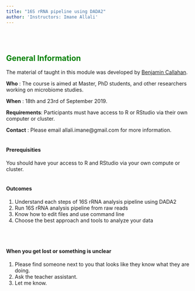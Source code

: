 ```yaml
---
title: "16S rRNA pipeline using DADA2"
author: 'Instructors: Imane Allali'
---
```



<br/><br/>

## <span style="color:green">General Information</span>
The material of taught in this module was developed by [Benjamin Callahan](https://github.com/benjjneb).

**Who** : The course is aimed at Master, PhD students, and other researchers working on microbiome studies.

**When** : 18th and 23rd of September 2019.

**Requirements**: Participants must have access to R or RStudio via their own computer or cluster.


**Contact** : Please email allali.imane@gmail.com for more information.
<br/><br/>

#### Prerequisities
You should have your access to R and RStudio via your own compute or cluster.
<br/><br/>

#### Outcomes
1. Understand each steps of 16S rRNA analysis pipeline using DADA2
2. Run 16S rRNA analysis pipeline from raw reads
3. Know how to edit files and use command line
4. Choose the best approach and tools to analyze your data

<br/><br/>

#### When you get lost or something is unclear
1. Please find someone next to you that looks like they know what they are doing.
2. Ask the teacher assistant.
3. Let me know.
<br/><br/>

